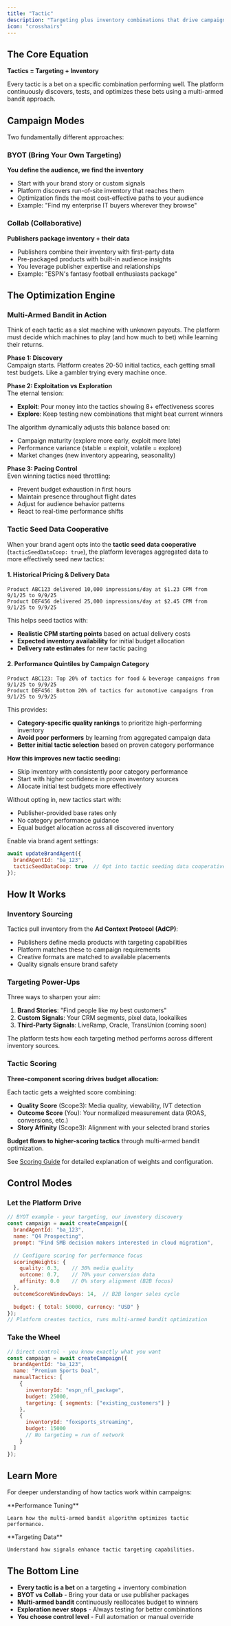 ```yaml
---
title: "Tactic"
description: "Targeting plus inventory combinations that drive campaign performance"
icon: "crosshairs"
---
```


## The Core Equation

**Tactics = Targeting + Inventory**

Every tactic is a bet on a specific combination performing well. The platform continuously discovers, tests, and optimizes these bets using a multi-armed bandit approach.

## Campaign Modes

Two fundamentally different approaches:

### BYOT (Bring Your Own Targeting)
**You define the audience, we find the inventory**

- Start with your brand story or custom signals
- Platform discovers run-of-site inventory that reaches them
- Optimization finds the most cost-effective paths to your audience
- Example: "Find my enterprise IT buyers wherever they browse"

### Collab (Collaborative)
**Publishers package inventory + their data**

- Publishers combine their inventory with first-party data
- Pre-packaged products with built-in audience insights
- You leverage publisher expertise and relationships
- Example: "ESPN's fantasy football enthusiasts package"

## The Optimization Engine

### Multi-Armed Bandit in Action

Think of each tactic as a slot machine with unknown payouts. The platform must decide which machines to play (and how much to bet) while learning their returns.

**Phase 1: Discovery**  
Campaign starts. Platform creates 20-50 initial tactics, each getting small test budgets. Like a gambler trying every machine once.

**Phase 2: Exploitation vs Exploration**  
The eternal tension:
- **Exploit**: Pour money into the tactics showing 8+ effectiveness scores
- **Explore**: Keep testing new combinations that might beat current winners

The algorithm dynamically adjusts this balance based on:
- Campaign maturity (explore more early, exploit more late)
- Performance variance (stable = exploit, volatile = explore)
- Market changes (new inventory appearing, seasonality)

**Phase 3: Pacing Control**  
Even winning tactics need throttling:
- Prevent budget exhaustion in first hours
- Maintain presence throughout flight dates
- Adjust for audience behavior patterns
- React to real-time performance shifts

### Tactic Seed Data Cooperative

When your brand agent opts into the **tactic seed data cooperative** (`tacticSeedDataCoop: true`), the platform leverages aggregated data to more effectively seed new tactics:

#### 1. Historical Pricing & Delivery Data
```
Product ABC123 delivered 10,000 impressions/day at $1.23 CPM from 9/1/25 to 9/9/25
Product DEF456 delivered 25,000 impressions/day at $2.45 CPM from 9/1/25 to 9/9/25
```

This helps seed tactics with:
- **Realistic CPM starting points** based on actual delivery costs
- **Expected inventory availability** for initial budget allocation
- **Delivery rate estimates** for new tactic pacing

#### 2. Performance Quintiles by Campaign Category
```  
Product ABC123: Top 20% of tactics for food & beverage campaigns from 9/1/25 to 9/9/25
Product DEF456: Bottom 20% of tactics for automotive campaigns from 9/1/25 to 9/9/25
```

This provides:
- **Category-specific quality rankings** to prioritize high-performing inventory
- **Avoid poor performers** by learning from aggregated campaign data
- **Better initial tactic selection** based on proven category performance

**How this improves new tactic seeding:**
- Skip inventory with consistently poor category performance
- Start with higher confidence in proven inventory sources
- Allocate initial test budgets more effectively

Without opting in, new tactics start with:
- Publisher-provided base rates only
- No category performance guidance
- Equal budget allocation across all discovered inventory

Enable via brand agent settings:
```javascript
await updateBrandAgent({
  brandAgentId: "ba_123", 
  tacticSeedDataCoop: true  // Opt into tactic seeding data cooperative
});
```

## How It Works

### Inventory Sourcing

Tactics pull inventory from the **Ad Context Protocol (AdCP)**:

- Publishers define media products with targeting capabilities
- Platform matches these to campaign requirements
- Creative formats are matched to available placements
- Quality signals ensure brand safety

### Targeting Power-Ups

Three ways to sharpen your aim:

1. **Brand Stories**: "Find people like my best customers"
2. **Custom Signals**: Your CRM segments, pixel data, lookalikes
3. **Third-Party Signals**: LiveRamp, Oracle, TransUnion (coming soon)

The platform tests how each targeting method performs across different inventory sources.

### Tactic Scoring

**Three-component scoring drives budget allocation:**

Each tactic gets a weighted score combining:
- **Quality Score** (Scope3): Media quality, viewability, IVT detection
- **Outcome Score** (You): Your normalized measurement data (ROAS, conversions, etc.)
- **Story Affinity** (Scope3): Alignment with your selected brand stories

**Budget flows to higher-scoring tactics** through multi-armed bandit optimization.

See [Scoring Guide](../optimization/scoring) for detailed explanation of weights and configuration.

## Control Modes

### Let the Platform Drive

```javascript
// BYOT example - your targeting, our inventory discovery
const campaign = await createCampaign({
  brandAgentId: "ba_123",
  name: "Q4 Prospecting",
  prompt: "Find SMB decision makers interested in cloud migration",
  
  // Configure scoring for performance focus
  scoringWeights: {
    quality: 0.3,    // 30% media quality
    outcome: 0.7,    // 70% your conversion data
    affinity: 0.0    // 0% story alignment (B2B focus)
  },
  outcomeScoreWindowDays: 14,  // B2B longer sales cycle
  
  budget: { total: 50000, currency: "USD" }
});
// Platform creates tactics, runs multi-armed bandit optimization
```

### Take the Wheel

```javascript
// Direct control - you know exactly what you want
const campaign = await createCampaign({
  brandAgentId: "ba_123",
  name: "Premium Sports Deal",
  manualTactics: [
    {
      inventoryId: "espn_nfl_package",
      budget: 25000,
      targeting: { segments: ["existing_customers"] }
    },
    {
      inventoryId: "foxsports_streaming", 
      budget: 15000
      // No targeting = run of network
    }
  ]
});
```

## Learn More

For deeper understanding of how tactics work within campaigns:

<CardGroup cols={2}>
  <Card title="Campaign Optimization" href="/mintlify/optimization/campaigns" icon="chart-line">
    **Performance Tuning**
    
    Learn how the multi-armed bandit algorithm optimizes tactic performance.
  </Card>
  
  <Card title="Signals Guide" href="/mintlify/object-guides/signal" icon="radar">
    **Targeting Data**
    
    Understand how signals enhance tactic targeting capabilities.
  </Card>
</CardGroup>

## The Bottom Line

- **Every tactic is a bet** on a targeting + inventory combination
- **BYOT vs Collab** - Bring your data or use publisher packages
- **Multi-armed bandit** continuously reallocates budget to winners
- **Exploration never stops** - Always testing for better combinations
- **You choose control level** - Full automation or manual override